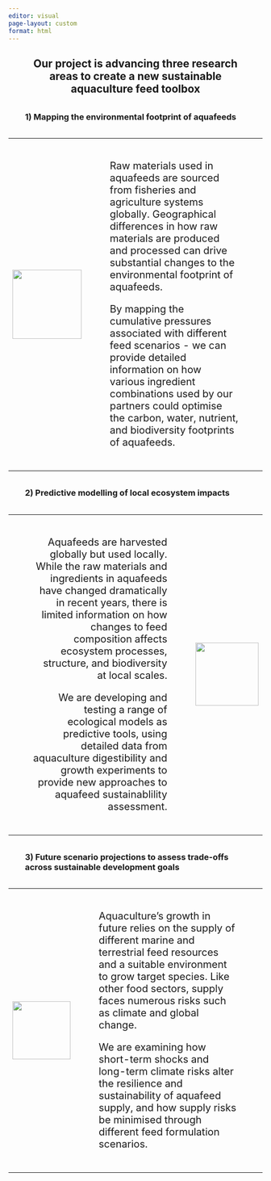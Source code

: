 ```yaml
---
editor: visual
page-layout: custom
format: html
---
```


<div>

::: {style="margin:2em; text-align: center"}
## Our project is advancing three research areas to create a new sustainable aquaculture feed toolbox
:::

</div>

### 1) Mapping the environmental footprint of aquafeeds {style="margin:2em"}

+:--------------------------------------------------------------------------------------------------:+----------------------------------------------------------------------------------------------------------------------------------------------------------------------------------------------------------------------------------------------------------------------+
| ![](photos/stock_images/feed_footprint_global.jpg){.responsive-img fig-align="center" width="137"} | <p>                                                                                                                                                                                                                                                                  |
|                                                                                                    |                                                                                                                                                                                                                                                                      |
|                                                                                                    | ::: {style="font-size: 1.25em; margin: 2em"}                                                                                                                                                                                                                         |
|                                                                                                    | Raw materials used in aquafeeds are sourced from fisheries and agriculture systems globally. Geographical differences in how raw materials are produced and processed can drive substantial changes to the environmental footprint of aquafeeds.                     |
|                                                                                                    |                                                                                                                                                                                                                                                                      |
|                                                                                                    | By mapping the cumulative pressures associated with different feed scenarios - we can provide detailed information on how various ingredient combinations used by our partners could optimise the carbon, water, nutrient, and biodiversity footprints of aquafeeds. |
|                                                                                                    | :::                                                                                                                                                                                                                                                                  |
|                                                                                                    |                                                                                                                                                                                                                                                                      |
|                                                                                                    | </p>                                                                                                                                                                                                                                                                 |
+----------------------------------------------------------------------------------------------------+----------------------------------------------------------------------------------------------------------------------------------------------------------------------------------------------------------------------------------------------------------------------+

### 2) Predictive modelling of local ecosystem impacts {style="margin: 2em"}

+:--------------------------------------------------------------------------------------------------------------------------------------------------------------------------------------------------------------------------------------------------------------------------------------------:+:-----------------------------------------------------------------------------------------------:+
| <p>                                                                                                                                                                                                                                                                                          | ![](photos/stock_images/aquapens_pollution.jpg){.responsive-img fig-align="center" width="125"} |
|                                                                                                                                                                                                                                                                                              |                                                                                                 |
| ::: {style="font-size: 1.25em; margin: 2em; text-align: right"}                                                                                                                                                                                                                              |                                                                                                 |
| Aquafeeds are harvested globally but used locally. While the raw materials and ingredients in aquafeeds have changed dramatically in recent years, there is limited information on how changes to feed composition affects ecosystem processes, structure, and biodiversity at local scales. |                                                                                                 |
|                                                                                                                                                                                                                                                                                              |                                                                                                 |
| We are developing and testing a range of ecological models as predictive tools, using detailed data from aquaculture digestibility and growth experiments to provide new approaches to aquafeed sustainablility assessment.                                                                  |                                                                                                 |
| :::                                                                                                                                                                                                                                                                                          |                                                                                                 |
|                                                                                                                                                                                                                                                                                              |                                                                                                 |
| </p>                                                                                                                                                                                                                                                                                         |                                                                                                 |
+----------------------------------------------------------------------------------------------------------------------------------------------------------------------------------------------------------------------------------------------------------------------------------------------+-------------------------------------------------------------------------------------------------+

### 3) Future scenario projections to assess trade-offs across sustainable development goals {style="margin: 2em"}

+:-------------------------------------------------------------------:+---------------------------------------------------------------------------------------------------------------------------------------------------------------------------------------------------------------------------------------------------+
| ![](photos/stock_images/feed_sdgs.jpg){.responsive-img width="115"} | <p>                                                                                                                                                                                                                                               |
|                                                                     |                                                                                                                                                                                                                                                   |
|                                                                     | ::: {style="font-size: 1.25em; margin: 2em"}                                                                                                                                                                                                      |
|                                                                     | Aquaculture's growth in future relies on the supply of different marine and terrestrial feed resources and a suitable environment to grow target species. Like other food sectors, supply faces numerous risks such as climate and global change. |
|                                                                     |                                                                                                                                                                                                                                                   |
|                                                                     | We are examining how short-term shocks and long-term climate risks alter the resilience and sustainability of aquafeed supply, and how supply risks be minimised through different feed formulation scenarios.                                    |
|                                                                     | :::                                                                                                                                                                                                                                               |
|                                                                     |                                                                                                                                                                                                                                                   |
|                                                                     | </p>                                                                                                                                                                                                                                              |
+---------------------------------------------------------------------+---------------------------------------------------------------------------------------------------------------------------------------------------------------------------------------------------------------------------------------------------+
